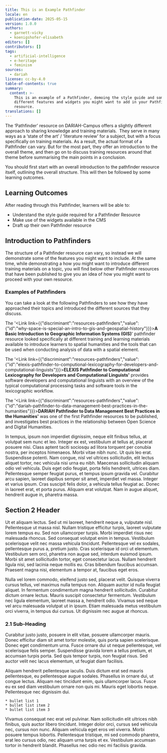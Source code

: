 ```yaml
---
title: This is an Example Pathfinder
locale: en
publication-date: 2025-05-15
version: 1.0.0
authors:
  - garnett-vicky
  - koenigshofer-elisabeth
editors: []
contributors: []
tags:
  - artificial-intelligence
  - e-heritage
  - feminism
sources:
  - dariah
license: cc-by-4.0
table-of-contents: true
summary:
  content: >-
    This is an example of a Pathfinder, demoing the style guide and some of the
    different features and widgets you might want to add in your Pathfinder
    resource.
translations: []
---
```

The ‘Pathfinder’ resource on DARIAH-Campus offers a slightly different approach to sharing knowledge and training materials.  They serve in many ways as a ‘state of the art’ / ‘literature review’ for a subject, but with a focus specifically on training materials.  As a result, the actual format of a Pathfinder can vary.  But for the most part, they offer an introduction to the overall theme, and then go on to discuss training resources around that theme before summarising the main points in a conclusion. &#x20;

You should first start with an overall introduction to the pathfinder resource itself, outlining the overall structure.  This will then be followed by some learning outcomes. &#x20;

## Learning Outcomes

After reading through this Pathfinder, learners will be able to:

* Understand the style guide required for a Pathfinder Resource
* Make use of the widgets available in the CMS
* Draft up their own Pathfinder resource

## Introduction to Pathfinders

The structure of a Pathfinder resource can vary, so instead we will demonstrate some of the features you might want to include.  At the same time, while demonstrating a how you might want to introduce different training materials on a topic, you will find below other Pathfinder resources that have been published to give you an idea of how you might want to proceed with your own resource.

### Examples of Pathfinders

You can take a look at the following Pathfinders to see how they have approached their topics and introduced the different sources that they discuss.

The '<Link link={{"discriminant":"resources-pathfinders","value":{"id":"why-space-is-special-an-intro-to-gis-and-geospatial-history"}}}>**A Basic Introduction to Geographic Information Systems (GIS)**</Link>' pathfinder resource looked specifically at different training and learning materials available to introduce learners to spatial humanities and the tools that can be used when conducting analysis of data with a spatial element.

The '<Link link={{"discriminant":"resources-pathfinders","value":{"id":"elexis-pathfinder-to-computional-lexicography-for-developers-and-computational-linguists"}}}>**ELEXIS Pathfinder to Computational Lexicography for Developers and Computational Linguists**</Link>**'** provides software developers and computational linguists with an overview of the typical computational processing tasks and software tools in the lexicographic workflow.

The '<Link link={{"discriminant":"resources-pathfinders","value":{"id":"dariah-pathfinder-to-data-management-best-practices-in-the-humanities"}}}>**DARIAH Pathfinder to Data Management Best Practices in the Humanities**</Link>**'** was one of the first Pathfinder resources to be published, and investigates best practices in the relationship between Open Science and Digital Humanities.

In tempus, ipsum non imperdiet dignissim, neque elit finibus tellus, at volutpat sem nunc et leo. Integer ex est, vestibulum at tellus at, placerat posuere nisi. Class aptent taciti sociosqu ad litora torquent per conubia nostra, per inceptos himenaeos. Morbi vitae nibh nunc. Ut quis leo erat. Suspendisse potenti. Nam congue, nisl vel ultrices sollicitudin, elit lectus aliquet tortor, nec vehicula nisi urna eu nibh. Maecenas sollicitudin aliquam odio vel vehicula. Duis eget odio feugiat, porta felis hendrerit, ultrices diam. Pellentesque semper feugiat purus, et tempus ipsum gravida vel. Curabitur arcu sapien, laoreet dapibus semper sit amet, imperdiet vel massa. Integer et varius ipsum. Cras suscipit felis dolor, a vehicula tellus feugiat ac. Donec in laoreet erat, et porta purus. Aliquam erat volutpat. Nam in augue aliquet, hendrerit augue in, pharetra massa.

## Section 2 Header

Ut et aliquam lectus. Sed ut mi laoreet, hendrerit neque a, vulputate nisl. Pellentesque ut massa nisl. Nullam tristique efficitur turpis, laoreet vulputate lorem tempus eu. Sed non ullamcorper turpis. Morbi imperdiet risus nec malesuada rhoncus. Sed consequat volutpat enim in tempus. Vestibulum scelerisque velit nec massa vehicula tincidunt. Pellentesque vel ex sodales, pellentesque purus a, pretium justo. Cras scelerisque id orci ut elementum. Vestibulum sem orci, pharetra non augue sed, interdum euismod ipsum. Morbi sit amet sollicitudin tortor, eget consectetur lacus. Nullam hendrerit ligula nisi, sed lacinia neque mollis eu. Cras bibendum faucibus accumsan. Praesent magna nisi, elementum a tempor at, faucibus eget eros.

Nulla vel lorem commodo, eleifend justo sed, placerat velit. Quisque viverra cursus tellus, vel maximus nulla tempus non. Aliquam auctor id nulla feugiat aliquet. In fermentum condimentum magna hendrerit sollicitudin. Curabitur dictum ornare lectus. Mauris suscipit consectetur fermentum. Vestibulum nec ligula elementum, laoreet massa a, hendrerit odio. Vivamus sed neque vel arcu malesuada volutpat ut in ipsum. Etiam malesuada metus vestibulum orci viverra, in tempus dui cursus. Ut dignissim nec augue at rhoncus.

### 2.1 Sub-Heading

Curabitur justo justo, posuere in elit vitae, posuere ullamcorper mauris. Donec efficitur diam sit amet tortor molestie, quis porta sapien scelerisque. Donec eget condimentum urna. Fusce ornare dui ut neque pellentesque, vel scelerisque felis semper. Suspendisse gravida lorem a tellus pretium, et accumsan turpis porta. Sed quis tempor turpis, non feugiat risus. Sed auctor velit nec lacus elementum, ut feugiat diam facilisis.&#x20;

<Callout kind="none">
  <Disclosure title="This is an Example of a Disclosure">
    Aliquam hendrerit pellentesque iaculis. Duis dictum erat sed mauris pellentesque, eu pellentesque augue sodales. Phasellus in ornare dui, ut congue lectus. Aliquam nec tincidunt enim, quis ullamcorper lacus. Fusce eu ex sed diam vestibulum ornare non quis mi. Mauris eget lobortis neque. Pellentesque nec dignissim dui.

    * bullet list 1
    * bullet list item 2
    * bullet list item 3
  </Disclosure>
</Callout>

Vivamus consequat nec erat vel pulvinar. Nam sollicitudin elit ultrices nibh finibus, quis auctor libero tincidunt. Integer dolor orci, cursus sed vehicula nec, cursus non nunc. Aliquam vehicula eget eros vel viverra. Morbi posuere tempus lobortis. Pellentesque tristique, mi sed commodo pharetra, erat leo cursus odio, nec aliquam urna turpis et ex. Vestibulum accumsan tortor in hendrerit blandit. Phasellus nec odio nec mi facilisis gravida.
